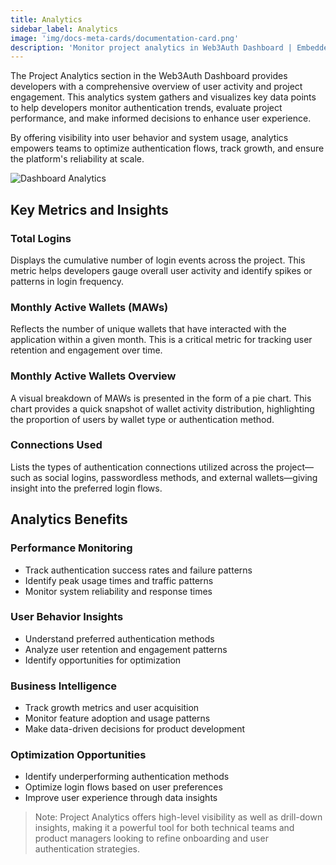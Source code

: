 ```yaml
---
title: Analytics
sidebar_label: Analytics
image: 'img/docs-meta-cards/documentation-card.png'
description: 'Monitor project analytics in Web3Auth Dashboard | Embedded Wallets'
---
```



The Project Analytics section in the Web3Auth Dashboard provides developers with a comprehensive overview of user activity and project engagement. This analytics system gathers and visualizes key data points to help developers monitor authentication trends, evaluate project performance, and make informed decisions to enhance user experience.

By offering visibility into user behavior and system usage, analytics empowers teams to optimize authentication flows, track growth, and ensure the platform's reliability at scale.

<div
  style={{
    flexBasis: '300px',
    flexGrow: '1',
    textAlign: 'center',
  }}>
  <img
    src={DashboardAnalytics}
    style={{ alignSelf: 'center', maxWidth: '100%' }}
    alt="Dashboard Analytics"
  />
</div>

## Key Metrics and Insights

### Total Logins

Displays the cumulative number of login events across the project. This metric helps developers gauge overall user activity and identify spikes or patterns in login frequency.

### Monthly Active Wallets (MAWs)

Reflects the number of unique wallets that have interacted with the application within a given month. This is a critical metric for tracking user retention and engagement over time.

### Monthly Active Wallets Overview

A visual breakdown of MAWs is presented in the form of a pie chart. This chart provides a quick snapshot of wallet activity distribution, highlighting the proportion of users by wallet type or authentication method.

### Connections Used

Lists the types of authentication connections utilized across the project—such as social logins, passwordless methods, and external wallets—giving insight into the preferred login flows.

## Analytics Benefits

### Performance Monitoring

- Track authentication success rates and failure patterns
- Identify peak usage times and traffic patterns
- Monitor system reliability and response times

### User Behavior Insights

- Understand preferred authentication methods
- Analyze user retention and engagement patterns
- Identify opportunities for optimization

### Business Intelligence

- Track growth metrics and user acquisition
- Monitor feature adoption and usage patterns
- Make data-driven decisions for product development

### Optimization Opportunities

- Identify underperforming authentication methods
- Optimize login flows based on user preferences
- Improve user experience through data insights

> Note: Project Analytics offers high-level visibility as well as drill-down insights, making it a powerful tool for both technical teams and product managers looking to refine onboarding and user authentication strategies.
